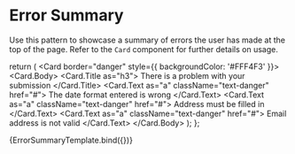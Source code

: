 
<Meta title="Patterns/Error Summary" component={Card} />

# Error Summary

Use this pattern to showcase a summary of errors the user has made at the top of the page. Refer to the `Card` component for further details on usage.

  return (
    <Col xs={6}>
      <Card border="danger" style={{ backgroundColor: '#FFF4F3' }}>
        <Card.Body>
          <Card.Title as="h3">
            There is a problem with your submission
          </Card.Title>
          <Row>
            <Card.Text as="a" className="text-danger" href="#">
              The date format entered is wrong
            </Card.Text>
          </Row>
          <Row>
            <Card.Text as="a" className="text-danger" href="#">
              Address must be filled in
            </Card.Text>
          </Row>
          <Row>
            <Card.Text as="a" className="text-danger" href="#">
              Email address is not valid
            </Card.Text>
          </Row>
        </Card.Body>
      </Card>
    </Col>
  );
};

<Canvas>
  <Story name="Error Summary">{ErrorSummaryTemplate.bind({})}</Story>
</Canvas>

